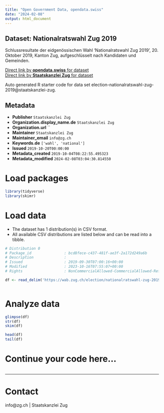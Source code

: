 ```yaml
---
title: "Open Government Data, opendata.swiss"
date: "2024-02-08"
output: html_document
---
```


## Dataset: Nationalratswahl Zug 2019

Schlussresultate der eidgenössischen Wahl 'Nationalratswahl Zug 2019', 20. Oktober 2019, Kanton Zug, aufgeschlüsselt nach Kandidaten und Gemeinden.

[Direct link by **opendata.swiss** for dataset](https://opendata.swiss/de/dataset/nationalratswahl-zug-2019)<br>
[Direct link by **Staatskanzlei Zug** for dataset](https://wab.zug.ch/election/nationalratswahl-zug-2019/data)

Auto generated R starter code for data set election-nationalratswahl-zug-2019@staatskanzlei-zug.

## Metadata

- **Publisher** `Staatskanzlei Zug`
- **Organization.display_name.de** `Staatskanzlei Zug`
- **Organization.url** ``
- **Maintainer** `Staatskanzlei Zug`
- **Maintainer_email** `info@zg.ch`
- **Keywords.de** `['wahl', 'national']`
- **Issued** `2019-10-20T00:00:00`
- **Metadata_created** `2019-10-04T08:22:55.495323`
- **Metadata_modified** `2024-02-08T03:04:30.814550`


# Load packages

```r

library(tidyverse)
library(skimr)

```

# Load data

-   The dataset has 1 distribution(s) in CSV format.
-   All available CSV distributions are listed below and can be read into a tibble.

```r

# Distribution 0
# Package_id               : bcd8fece-c437-481f-ae3f-2a172d249a6b
# Description              : 
# Issued                   : 2019-09-30T07:00:16+00:00
# Modified                 : 2023-10-16T07:55:07+00:00
# Rights                   : NonCommercialAllowed-CommercialAllowed-ReferenceRequired

df <- read_delim('https://wab.zug.ch/election/nationalratswahl-zug-2019/data-csv')



```

# Analyze data

```r

glimpse(df)
str(df)
skim(df)

head(df)
tail(df)

```

# Continue your code here...

```r

```

------------------------------------------------------------------------

# Contact

info@zg.ch | Staatskanzlei Zug

